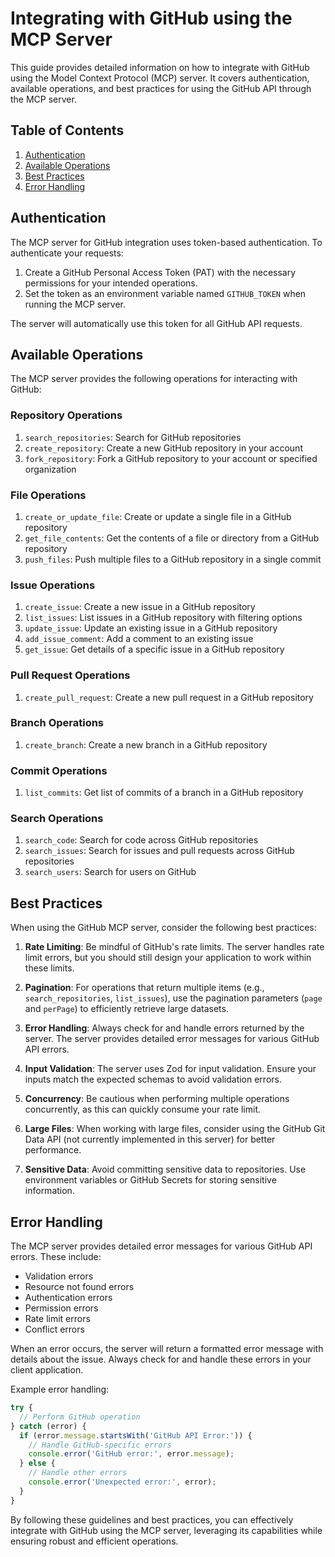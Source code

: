 

  # Integrating with GitHub using the MCP Server

This guide provides detailed information on how to integrate with GitHub using the Model Context Protocol (MCP) server. It covers authentication, available operations, and best practices for using the GitHub API through the MCP server.

## Table of Contents

1. [Authentication](#authentication)
2. [Available Operations](#available-operations)
3. [Best Practices](#best-practices)
4. [Error Handling](#error-handling)

## Authentication

The MCP server for GitHub integration uses token-based authentication. To authenticate your requests:

1. Create a GitHub Personal Access Token (PAT) with the necessary permissions for your intended operations.
2. Set the token as an environment variable named `GITHUB_TOKEN` when running the MCP server.

The server will automatically use this token for all GitHub API requests.

## Available Operations

The MCP server provides the following operations for interacting with GitHub:

### Repository Operations

1. `search_repositories`: Search for GitHub repositories
2. `create_repository`: Create a new GitHub repository in your account
3. `fork_repository`: Fork a GitHub repository to your account or specified organization

### File Operations

1. `create_or_update_file`: Create or update a single file in a GitHub repository
2. `get_file_contents`: Get the contents of a file or directory from a GitHub repository
3. `push_files`: Push multiple files to a GitHub repository in a single commit

### Issue Operations

1. `create_issue`: Create a new issue in a GitHub repository
2. `list_issues`: List issues in a GitHub repository with filtering options
3. `update_issue`: Update an existing issue in a GitHub repository
4. `add_issue_comment`: Add a comment to an existing issue
5. `get_issue`: Get details of a specific issue in a GitHub repository

### Pull Request Operations

1. `create_pull_request`: Create a new pull request in a GitHub repository

### Branch Operations

1. `create_branch`: Create a new branch in a GitHub repository

### Commit Operations

1. `list_commits`: Get list of commits of a branch in a GitHub repository

### Search Operations

1. `search_code`: Search for code across GitHub repositories
2. `search_issues`: Search for issues and pull requests across GitHub repositories
3. `search_users`: Search for users on GitHub

## Best Practices

When using the GitHub MCP server, consider the following best practices:

1. **Rate Limiting**: Be mindful of GitHub's rate limits. The server handles rate limit errors, but you should still design your application to work within these limits.

2. **Pagination**: For operations that return multiple items (e.g., `search_repositories`, `list_issues`), use the pagination parameters (`page` and `perPage`) to efficiently retrieve large datasets.

3. **Error Handling**: Always check for and handle errors returned by the server. The server provides detailed error messages for various GitHub API errors.

4. **Input Validation**: The server uses Zod for input validation. Ensure your inputs match the expected schemas to avoid validation errors.

5. **Concurrency**: Be cautious when performing multiple operations concurrently, as this can quickly consume your rate limit.

6. **Large Files**: When working with large files, consider using the GitHub Git Data API (not currently implemented in this server) for better performance.

7. **Sensitive Data**: Avoid committing sensitive data to repositories. Use environment variables or GitHub Secrets for storing sensitive information.

## Error Handling

The MCP server provides detailed error messages for various GitHub API errors. These include:

- Validation errors
- Resource not found errors
- Authentication errors
- Permission errors
- Rate limit errors
- Conflict errors

When an error occurs, the server will return a formatted error message with details about the issue. Always check for and handle these errors in your client application.

Example error handling:

```javascript
try {
  // Perform GitHub operation
} catch (error) {
  if (error.message.startsWith('GitHub API Error:')) {
    // Handle GitHub-specific errors
    console.error('GitHub error:', error.message);
  } else {
    // Handle other errors
    console.error('Unexpected error:', error);
  }
}
```

By following these guidelines and best practices, you can effectively integrate with GitHub using the MCP server, leveraging its capabilities while ensuring robust and efficient operations.

  